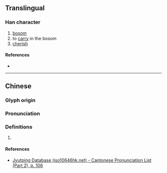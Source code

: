 {{character info}}
==Translingual==

===Han character===
{{Han char|rn=61|rad=心|as=05|sn=8|four=91019|canj=PMFM|ids=⿰忄丕}}

# [[bosom]]
# to [[carry]] in the bosom
# [[cherish]]

====References====
* {{Han ref|kx=0379.150|dkj=10429|dj=0707.230|hdz=42284.040|uh=600C|ud=24588|bh=CCAE|bd=52398}}

----

==Chinese==
{{zh-forms}}

===Glyph origin===
{{Han etym}}

===Pronunciation===
{{zh-pron
|m=pēi
|c=pei1
|mc=y
|oc=y
|cat=
}}

===Definitions===
{{zh-hanzi}}

# {{rfdef|zh}}

====References====
* [http://www.iso10646hk.net/jp/document/download.jsp Jyutping Database (iso10646hk.net) - Cantonese Pronunciation List (Part 2), p. 106]